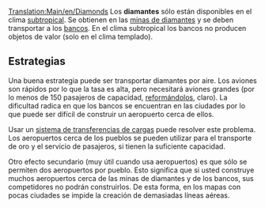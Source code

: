 [[Translation:Main/en/Diamonds]]
{{es/Carga| carga  = Diamantes
| imagen = Diamonds.png
| producida =[[Main/es/Mina de diamantes|Mina de diamantes]]
| aceptada  =[[Main/es/Banco|Banco]]
}}
Los '''diamantes''' sólo están disponibles en el clima [[Main/en/Clima/Es#Subtropical|subtropical]]. Se obtienen en las [[Main/es/Mina de diamantes|minas de diamantes]] y se deben transportar a los [[Main/es/Banco|bancos]]. En el clima subtropical los bancos no producen objetos de valor (solo en el clima templado).


== Estrategias ==
Una buena estrategia puede ser transportar diamantes por aire. Los aviones son rápidos por lo que la tasa es alta, pero necesitará aviones grandes (por lo menos de 150 pasajeros de capacidad, [[Main/es/Reformar vehículos|reformándolos]], claro). La dificultad radica en que los bancos se encuentran en las ciudades por lo que puede ser difícil de construir un aeropuerto cerca de ellos.

Usar un [[Main/es/Transferencia de cargas|sistema de transferencias de cargas]] puede resolver este problema. Los aeropuertos cerca de los pueblos se pueden utilizar para el transporte de oro y el servicio de pasajeros, si tienen la suficiente capacidad.

Otro efecto secundario (muy útil cuando usa aeropuertos) es que sólo se permiten dos aeropuertos por pueblo. Esto significa que si usted construye muchos aeropuertos cerca de las minas de diamantes y de los bancos, sus competidores no podrán construirlos. De esta forma, en los mapas con pocas ciudades se impide la creación de demasiadas líneas aéreas.